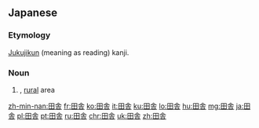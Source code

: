 ==Japanese==
{{ja-kanjitab|yomi=irr|sort=いなか}}
===Etymology===
[[jukujikun|Jukujikun]] (meaning as reading) kanji.

===Noun===
{{ja-noun|いなか}}
# {{lb|ja|sensitive}} {{l|en|country|id=the country, rural area, as opposed to the town or city}} {{gloss|the country, rural area, as opposed to the town or city}}, [[rural]] area
#: {{ja-usex|生活は都市より田舎のほうが安泰だ。|^せいかつ は とし より いなか の ほう が あんたい だ。|Life is more secure in the country than in the city.}}

[[zh-min-nan:田舎]]
[[fr:田舎]]
[[ko:田舎]]
[[it:田舎]]
[[ku:田舎]]
[[lo:田舎]]
[[hu:田舎]]
[[mg:田舎]]
[[ja:田舎]]
[[pl:田舎]]
[[pt:田舎]]
[[ru:田舎]]
[[chr:田舎]]
[[uk:田舎]]
[[zh:田舎]]
